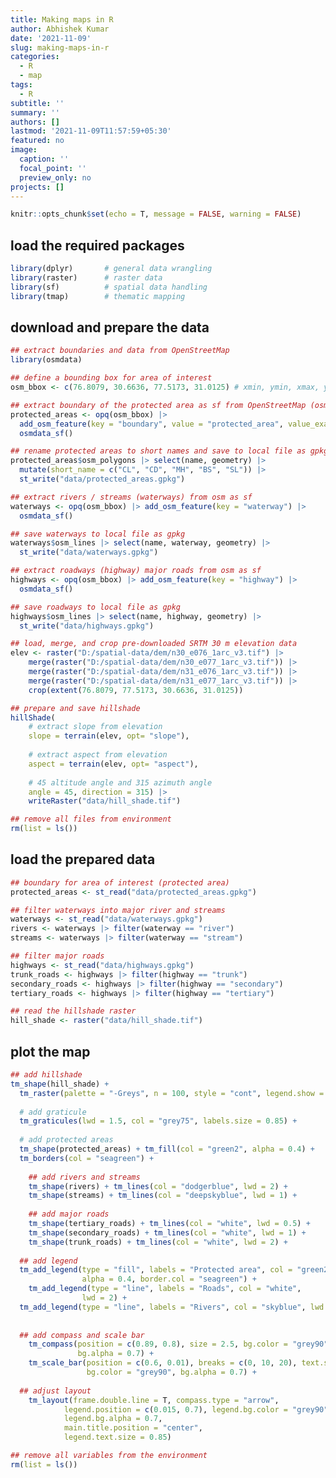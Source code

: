 ```yaml
---
title: Making maps in R
author: Abhishek Kumar
date: '2021-11-09'
slug: making-maps-in-r
categories:
  - R
  - map
tags:
  - R
subtitle: ''
summary: ''
authors: []
lastmod: '2021-11-09T11:57:59+05:30'
featured: no
image:
  caption: ''
  focal_point: ''
  preview_only: no
projects: []
---
```


```r
knitr::opts_chunk$set(echo = T, message = FALSE, warning = FALSE)
```

## load the required packages

```r
library(dplyr)       # general data wrangling
library(raster)      # raster data
library(sf)          # spatial data handling
library(tmap)        # thematic mapping
```

## download and prepare the data

```r
## extract boundaries and data from OpenStreetMap
library(osmdata)

## define a bounding box for area of interest
osm_bbox <- c(76.8079, 30.6636, 77.5173, 31.0125) # xmin, ymin, xmax, ymax

## extract boundary of the protected area as sf from OpenStreetMap (osm)
protected_areas <- opq(osm_bbox) |>
  add_osm_feature(key = "boundary", value = "protected_area", value_exact = F) |>
  osmdata_sf()

## rename protected areas to short names and save to local file as gpkg
protected_areas$osm_polygons |> select(name, geometry) |>
  mutate(short_name = c("CL", "CD", "MH", "BS", "SL")) |>
  st_write("data/protected_areas.gpkg")

## extract rivers / streams (waterways) from osm as sf
waterways <- opq(osm_bbox) |> add_osm_feature(key = "waterway") |> 
  osmdata_sf()

## save waterways to local file as gpkg
waterways$osm_lines |> select(name, waterway, geometry) |> 
  st_write("data/waterways.gpkg")

## extract roadways (highway) major roads from osm as sf
highways <- opq(osm_bbox) |> add_osm_feature(key = "highway") |> 
  osmdata_sf()

## save roadways to local file as gpkg
highways$osm_lines |> select(name, highway, geometry) |> 
  st_write("data/highways.gpkg")

## load, merge, and crop pre-downloaded SRTM 30 m elevation data 
elev <- raster("D:/spatial-data/dem/n30_e076_1arc_v3.tif") |>
	merge(raster("D:/spatial-data/dem/n30_e077_1arc_v3.tif")) |> 
	merge(raster("D:/spatial-data/dem/n31_e076_1arc_v3.tif")) |> 
	merge(raster("D:/spatial-data/dem/n31_e077_1arc_v3.tif")) |> 
	crop(extent(76.8079, 77.5173, 30.6636, 31.0125))

## prepare and save hillshade
hillShade(
	# extract slope from elevation
	slope = terrain(elev, opt= "slope"),
	
	# extract aspect from elevation
	aspect = terrain(elev, opt= "aspect"), 
	
	# 45 altitude angle and 315 azimuth angle
	angle = 45, direction = 315) |> 
    writeRaster("data/hill_shade.tif")

## remove all files from environment
rm(list = ls())
```

## load the prepared data

```r
## boundary for area of interest (protected area)
protected_areas <- st_read("data/protected_areas.gpkg")

## filter waterways into major river and streams
waterways <- st_read("data/waterways.gpkg")
rivers <- waterways |> filter(waterway == "river")
streams <- waterways |> filter(waterway == "stream")

## filter major roads
highways <- st_read("data/highways.gpkg")
trunk_roads <- highways |> filter(highway == "trunk")
secondary_roads <- highways |> filter(highway == "secondary")
tertiary_roads <- highways |> filter(highway == "tertiary")

## read the hillshade raster
hill_shade <- raster("data/hill_shade.tif")
```

## plot the map

```r

## add hillshade
tm_shape(hill_shade) + 
  tm_raster(palette = "-Greys", n = 100, style = "cont", legend.show = FALSE) +
  
  # add graticule
  tm_graticules(lwd = 1.5, col = "grey75", labels.size = 0.85) + 
  
  # add protected areas
  tm_shape(protected_areas) + tm_fill(col = "green2", alpha = 0.4) +  
  tm_borders(col = "seagreen") +
    
    ## add rivers and streams
	tm_shape(rivers) + tm_lines(col = "dodgerblue", lwd = 2) +
	tm_shape(streams) + tm_lines(col = "deepskyblue", lwd = 1) +
  
	## add major roads
	tm_shape(tertiary_roads) + tm_lines(col = "white", lwd = 0.5) +
	tm_shape(secondary_roads) + tm_lines(col = "white", lwd = 1) +
	tm_shape(trunk_roads) + tm_lines(col = "white", lwd = 2) +
  	
  ## add legend
  tm_add_legend(type = "fill", labels = "Protected area", col = "green2",
                alpha = 0.4, border.col = "seagreen") +
	tm_add_legend(type = "line", labels = "Roads", col = "white", 
                lwd = 2) +
  tm_add_legend(type = "line", labels = "Rivers", col = "skyblue", lwd = 2) +
    
    
  ## add compass and scale bar
	tm_compass(position = c(0.89, 0.8), size = 2.5, bg.color = "grey90", 
	           bg.alpha = 0.7) +
	tm_scale_bar(position = c(0.6, 0.01), breaks = c(0, 10, 20), text.size = 0.75,
	             bg.color = "grey90", bg.alpha = 0.7) +
    
  ## adjust layout
	tm_layout(frame.double.line = T, compass.type = "arrow", 
            legend.position = c(0.015, 0.7), legend.bg.color = "grey90", 
            legend.bg.alpha = 0.7, 
            main.title.position = "center",
            legend.text.size = 0.85) 

## remove all variables from the environment
rm(list = ls())
```